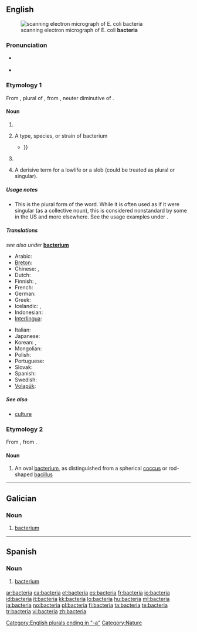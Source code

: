 {{also|Bacteria}}
==English==
[[Image:EscherichiaColi NIAID.jpg|thumb|scanning electron micrograph of E. coli '''bacteria''']]

===Pronunciation===
* {{a|US}} {{IPA|/bækˈtɪɻ.i.ə/}}
* {{audio|en-us-bacteria.ogg|Audio (US)}}

===Etymology 1===
From {{etyl|NL.}} {{term|bacteria||lang=la}}, plural of {{term|lang=la|bacterium}}, from {{etyl|grc|en}} {{term|βακτήριον|tr=baktērion||lang=grc}}, neuter diminutive of {{term|βακτηρία|tr=baktēria||rod, stick|lang=grc}}.

====Noun====
{{infl|en|noun}}

# {{plural of|[[bacterium]]}}
# {{US}} A type, species, or strain of bacterium
#*{{quote-book|2002|A.C. Panchdhari|Water Supply and Sanitary Installations|url=http://books.google.com/books?id=3PEDkIS5J_kC|edition=2nd ed.|isbn=8122412254|page=177
|passage=Anaerobic '''bacteria''' function in the absence of oxygen, where as aerobic '''bacteria''' require sunlight and also oxygen. Both these '''bacterias''' are capable of breaking down the organic matter {{...}} }}
# {{US|proscribed}} {{alternative form of|[[bacterium]]}}
# {{pejorative|slang}} A derisive term for a lowlife or a slob (could be treated as plural or singular).

=====Usage notes=====
* This is the plural form of the word.  While it is often used as if it were singular (as a collective noun), this is considered nonstandard by some in the US and more elsewhere.  See the usage examples under {{term|bacterium}}.
<!--is there any point in having translations on this page?-->

=====Translations=====
''see also under'' '''[[bacterium]]'''
{{trans-top|bacteria}}
* Arabic: {{t|ar|بكتيريا|sc=Arab}}
* [[Breton]]: {{t|br|bakteri|xs=Breton}} {{qualifier|collective noun}} {{t|br|bakterienn|f|s|xs=Breton}}
* Chinese: {{t-|cmn|細菌|sc=Hani}}, {{t|cmn|细菌|sc=Hani}}
* Dutch: {{t+|nl|bacteriën}}
* Finnish: {{t|fi|bakteerikanta}} {{qualifier|collective noun}}, {{t-|fi|bakteerit}} {{qualifier|plural}}
* French: {{t+|fr|bactéries|f|p}}
* German: {{t-|de|Bakterien}}
* Greek: {{t|el|βακτήρια|n|p|tr=vaktíria|sc=Grek}}
* Icelandic: {{t|is|gerlar|n|p}}, {{t|is|bakteríur|n|p}}
* Indonesian: {{t+|id|bakteri|xs=Indonesian}}
* [[Interlingua]]: {{t|ia|bacterios|xs=Interlingua}}
{{trans-mid}}
* Italian: {{t+|it|batteri|m|p}}
* Japanese: {{t+|ja|細菌|tr=[[さいきん]], saikin|sc=Jpan}}
* Korean: {{t-|ko|세균|tr=segyun|sc=Hang}}, {{t|ko|박테리아|tr=bagteria|sc=Hang}}
* Mongolian: {{t-|mn|нян|tr=nian|sc=Cyrl|xs=Mongolian}}
* Polish: {{t+|pl|bakterie}}
* Portuguese: {{t|pt|bactérias}}
* Slovak: {{t-|sk|baktérie|f|p}}
* Spanish: {{t-|es|bacterias}}
* Swedish: {{t+|sv|bakterier}}
* [[Volapük]]: {{t-|vo|bakters|xs=Volapük}}
{{trans-bottom}}

=====See also=====
* [[culture]] {{qualifier|collective noun}}

===Etymology 2===
From {{etyl|NL.}} {{term|bacteria||lang=la}}, from {{etyl|grc|en}}  {{term|βακτηρία|tr=baktēria||rod, stick|lang=grc}}.

====Noun====
{{en-noun|bacteriae}} <!--sic.-->

# {{dated|medicine}} An oval [[bacterium]], as distinguished from a spherical [[coccus]] or rod-shaped [[bacillus]]

{{anagrams:en/aabceirt}}
[[Category:English plurals ending in "-a"]]
[[Category:Nature]]

----

==Galician==

===Noun===
{{gl-noun|f}}

# [[bacterium]]

----

==Spanish==

===Noun===
{{es-noun-f}}

# [[bacterium]]

[[ar:bacteria]]
[[ca:bacteria]]
[[et:bacteria]]
[[es:bacteria]]
[[fr:bacteria]]
[[io:bacteria]]
[[id:bacteria]]
[[it:bacteria]]
[[kk:bacteria]]
[[lo:bacteria]]
[[hu:bacteria]]
[[ml:bacteria]]
[[ja:bacteria]]
[[no:bacteria]]
[[pl:bacteria]]
[[fi:bacteria]]
[[ta:bacteria]]
[[te:bacteria]]
[[tr:bacteria]]
[[vi:bacteria]]
[[zh:bacteria]]